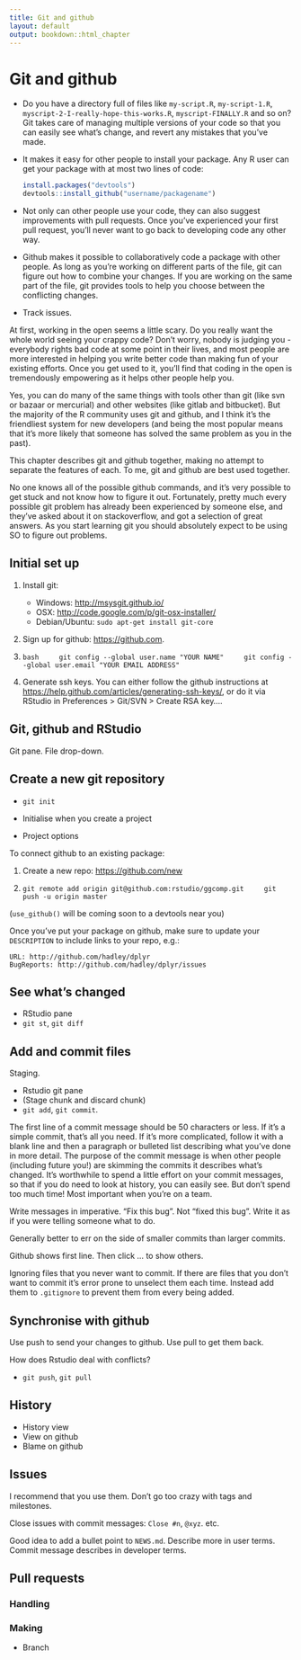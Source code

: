 ```yaml
---
title: Git and github
layout: default
output: bookdown::html_chapter
---
```


# Git and github {#git}

  * Do you have a directory full of files like `my-script.R`, `my-script-1.R`,
    `myscript-2-I-really-hope-this-works.R`, `myscript-FINALLY.R` and so on?
    Git takes care of managing multiple versions of your code so that you
    can easily see what's change, and revert any mistakes that you've made.

  * It makes it easy for other people to install your package. Any R user can 
    get your package with at most two lines of code:
    
    ```r
    install.packages("devtools")
    devtools::install_github("username/packagename")
    ```
    
  * Not only can other people use your code, they can also suggest improvements 
    with pull requests. Once you've experienced your first pull request, you'll
    never want to go back to developing code any other way.
    
  * Github makes it possible to collaboratively code a package with other 
    people. As long as you're working on different parts of the file,
    git can figure out how to combine your changes. If you are working on
    the same part of the file, git provides tools to help you choose
    between the conflicting changes.

  * Track issues.

At first, working in the open seems a little scary. Do you really want the whole world seeing your crappy code? Don't worry, nobody is judging you - everybody rights bad code at some point in their lives, and most people are more interested in helping you write better code than making fun of your existing efforts. Once you get used to it, you'll find that coding in the open is tremendously empowering as it helps other people help you.

Yes, you can do many of the same things with tools other than git (like svn or bazaar or mercurial) and other websites (like gitlab and bitbucket). But the majority of the R community uses git and github, and I think it's the friendliest system for new developers (and being the most popular means that it's more likely that someone has solved the same problem as you in the past). 

This chapter describes git and github together, making no attempt to separate the features of each. To me, git and github are best used together.

No one knows all of the possible github commands, and it's very possible to get stuck and not know how to figure it out. Fortunately, pretty much every possible git problem has already been experienced by someone else, and they've asked about it on stackoverflow, and got a selection of great answers. As you start learning git you should absolutely expect to be using SO to figure out problems.

## Initial set up

1.  Install git:

    * Windows: <http://msysgit.github.io/>
    * OSX: <http://code.google.com/p/git-osx-installer/>
    * Debian/Ubuntu: `sudo apt-get install git-core`

1.  Sign up for github: <https://github.com>.

1.  ```bash
    git config --global user.name "YOUR NAME"
    git config --global user.email "YOUR EMAIL ADDRESS"
    ```
    
1.  Generate ssh keys. You can either follow the github instructions at
    <https://help.github.com/articles/generating-ssh-keys/>, or do it 
    via RStudio in Preferences > Git/SVN > Create RSA key.... 

## Git, github and RStudio

Git pane.
File drop-down.

## Create a new git repository

* `git init`

* Initialise when you create a project 

* Project options

To connect github to an existing package:

1.  Create a new repo: <https://github.com/new>

1.  ```
    git remote add origin git@github.com:rstudio/ggcomp.git
    git push -u origin master
    ```

(`use_github()` will be coming soon to a devtools near you)

Once you've put your package on github, make sure to update your `DESCRIPTION` to include links to your repo, e.g.:

```
URL: http://github.com/hadley/dplyr
BugReports: http://github.com/hadley/dplyr/issues
```

## See what's changed

* RStudio pane
* `git st`, `git diff`

## Add and commit files

Staging.

* Rstudio git pane
* (Stage chunk and discard chunk)
* `git add`, `git commit`.

The first line of a commit message should be 50 characters or less. If it's a simple commit, that's all you need. If it's more complicated, follow it with a blank line and then a paragraph or bulleted list describing what you've done in more detail.  The purpose of the commit message is when other people (including future you!) are skimming the commits it describes what's changed. It's worthwhile to spend a little effort on your commit messages, so that if you do need to look at history, you can easily see. But don't spend too much time!  Most important when you're on a team.

Write messages in imperative. "Fix this bug". Not "fixed this bug".  Write it as if you were telling someone what to do.

Generally better to err on the side of smaller commits than larger commits.

Github shows first line. Then click ... to show others.

Ignoring files that you never want to commit. If there are files that you don't want to commit it's error prone to unselect them each time. Instead add them to `.gitignore` to prevent them from every being added.

## Synchronise with github

Use push to send your changes to github. Use pull to get them back.

How does Rstudio deal with conflicts?

* `git push`, `git pull`

## History

* History view
* View on github
* Blame on github

## Issues

I recommend that you use them. Don't go too crazy with tags and milestones.

Close issues with commit messages: `Close #n`, `@xyz`. etc.

Good idea to add a bullet point to `NEWS.md`. Describe more in user terms. Commit message describes in developer terms.

## Pull requests

### Handling

### Making

* Branch
